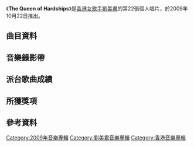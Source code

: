 {{expand|time=2015-02-06T08:39:36+00:00}}
{{unreferenced|time=2015-02-06T08:39:36+00:00}}
{{Album infobox | <!-- See Wikipedia:WikiProject_Albums -->
| Name       = The Queen of Hardships
| Type       = 專輯
| Artist     = [[劉美君|劉美君]]
| Cover      = 
| Released   = 2009年10月22日
| Recorded   = 2009年7月
| Genre      = [[粵語流行音樂|粵語流行音樂]]
| Length     = 36:21
| Label      = {{flagicon|HK}} [[新藝寶唱片|新藝寶唱片]]
| Producer   = 
| Last album = [[大開色界_新曲+精選|大開色界 新曲+精選]]<br>（2008年4月11日）
| This album = '''The Queen of Hardships'''<br>（2009年10月22日）
| Next album = [[Love_Addict_(專輯)|Love Addict]]<br>（2011年6月17日）
}}

《'''The Queen of Hardships'''》是[[香港|香港]][[女歌手|女歌手]][[劉美君|劉美君]]的第22張個人唱片，於2009年10月22日推出。

==曲目資料==
{{Tracklist
| collapsed = 
| headline = 
| font_size = 
| total_length = 36:21

| extra_column =

| title1 = 雪泥
| music1 = [[張慈龍|張慈龍]]
| lyrics1 = [[林夕|林夕]]
| arranger1 = [[Adrian_Chan|Adrian Chan]]
| producer1 = Adrian Chan<br>[[劉美君|劉美君]]
| longnote1 = 
| length1 = 3:37

| title2 = 洋蔥
| music2 = [[Jerald|Jerald]]
| lyrics2 = [[周耀輝|周耀輝]]
| arranger2 = Jerald
| producer2 = Jerald<br>劉美君
| longnote2 = 
| length2 = 3:14

| title3 = 也好
| music3 = [[魏文浩|魏文浩]]
| lyrics3 = 林夕
| arranger3 = Adrian Chan
| producer3 = Adrian Chan<br>劉美君
| longnote3 = 
| length3 = 3:46

| title4 = 寧願怎樣
| music4 = [[Cousin_Fung|Cousin Fung]]
| lyrics4 = 林夕
| arranger4 = AL-[[Bert|Bert]]-Chan
| producer4 = Adrian Chan<br>劉美君
| longnote4 = 
| length4 = 3:14

| title5 = 蝙蝠
| music5 = [[C._Y._Kong|C. Y. Kong]]
| lyrics5 = [[林若寧|林若寧]]
| arranger5 = C. Y. Kong
| producer5 = 劉美君
| longnote5 = 
| length5 = 3:57

| title6 = 一代艷星
| music6 = [[林思聰|林思聰]]
| lyrics6 = 林若寧
| arranger6 = 林思聰<br>Jerald
| producer6 = Jerald<br>劉美君
| longnote6 = 
| length6 = 3:13

| title7 = 我喝香水大
| music7 = [[陳永良|陳永良]]
| lyrics7 = 林夕
| arranger7 = 陳永良<br>Jerald
| producer7 = Jerald<br>劉美君
| longnote7 = 
| length7 = 3:36

| title8 = Baby You're The One
| music8 = Jerald
| lyrics8 = [[周禮茂|周禮茂]]
| arranger8 = Jerald
| producer8 = Jerald<br>劉美君
| longnote8 = 
| length8 = 4:02

| title9 = Mr. A. Ho
| music9 = [[馮翰銘|馮翰銘]]
| lyrics9 = 周禮茂
| arranger9 = 馮翰銘
| producer9 = 馮翰銘<br>劉美君
| longnote9 = 
| length9 = 3:46

| title10 = 色香味
| music10 = Cousin Fung
| lyrics10 = 周禮茂
| arranger10 = [[古馳_(音樂人)|古馳]]
| producer10 = Adrian Chan<br>劉美君
| longnote10 = 
| length10 = 3:50
}}

==音樂錄影帶==


== 派台歌曲成績 ==


==所獲獎項==

==參考資料==

[[Category:2009年音樂專輯|Category:2009年音樂專輯]]
[[Category:劉美君音樂專輯|Category:劉美君音樂專輯]]
[[Category:香港音樂專輯|Category:香港音樂專輯]]